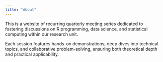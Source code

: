 ```yaml
---
title: "About"
---
```


This is a website of recurring quarterly meeting series dedicated to fostering discussions on R programming, data science, and statistical computing within our research unit.

Each session features hands-on demonstrations, deep dives into technical topics, and collaborative problem-solving, ensuring both theoretical depth and practical applicability. 

